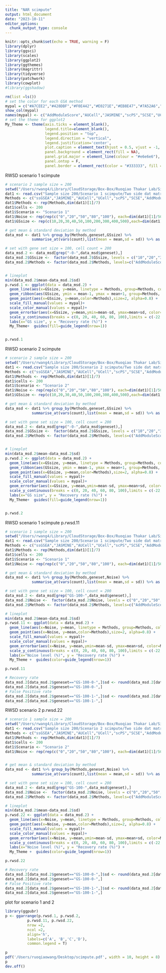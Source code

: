 ```yaml
---
title: "NAR scimpute"
output: html_document
date: "2023-10-11"
editor_options: 
  chunk_output_type: console
---
```


```r
knitr::opts_chunk$set(echo = TRUE, warning = F)
library(dplyr)
library(ggsci)
library(scales)
library(ggplot2)
library(ggthemes)
library(magrittr)
library(tidyverse)
library(patchwork)
library(cowplot)
#library(ggshadow)

rm(list =ls())
# set the color for each GSA method
mypal = c("#A7CEE2","#428DBF","#F0E442","#E0271E","#EB8E47","#7A52A6","#C1A9D2")
show_col(mypal)
names(mypal) <- c("AddModuleScore","AUCell","JASMINE","scPS","SCSE","UCell","ssGSEA")
# set the theme for ggplot2
My_Theme <- theme(axis.ticks = element_blank(),
                  legend.title=element_blank(),
                  legend.position = "top", 
                  legend.direction = "vertical", 
                  legend.justification='center',
                  plot.caption = element_text(hjust = 0.5, vjust = -1, size=14),
                  panel.background = element_rect(fill = NA),
                  panel.grid.major = element_line(colour = "#e6e6e6"),
                  panel.ontop = F,
                  panel.border = element_rect(color = "#333333", fill = NA, size = 1))

```
RWSD scenario 1 scimpute
```r
# scenario 2 sample size = 200
setwd("/Users/rwang4/Library/CloudStorage/Box-Box/Ruoqiao Thakar Lab/Single-cell Pathway Score (scPS)/Data & results/RWSD/")
dat1 <- read.csv("Sample size 200/Scenario 1 scimpute/Two side dat matrix 2.csv",header = T,row.names = 1)
Methods <- c("ssGSEA","JASMINE","AUCell","UCell","scPS","SCSE","AddModuleScore")
dat1$Methods <- rep(Methods,dim(dat1)[1]/7)
dat1$cells <- 200
dat1$Scenario <- "Scenario 1"
dat1$Noise <- rep(rep(c("0","20","50","80","100"), each=dim(dat1)[1]/50),10)
dat1$GSsize <- rep(c(10,20,30,40,50,100,200,300,400,500),each=dim(dat1)[1]/10)

# get mean & standard deviation by method
data_msd <- dat1 %>% group_by(Methods,geneset,GSsize) %>%
            summarise_at(vars(count),list(mean = mean,sd = sd)) %>% as.data.frame()

# set with gene set size = 100, cell count = 200
data_msd.2 <- data_msd[grep("-0-",data_msd$geneset),]
data_msd.2$GSsize <-  factor(data_msd.2$GSsize, levels = c("10","20","30","40","50","100","200","300","400","500"))
data_msd.2$Methods <- factor(data_msd.2$Methods, levels=c("AddModuleScore","AUCell","JASMINE","scPS","SCSE","UCell","ssGSEA"))


# lineplot
min(data_msd.2$mean-data_msd.2$sd)
p.rwsd.1 <- ggplot(data = data_msd.2) +
  geom_line(aes(x=GSsize, y=mean, linetype = Methods, group=Methods, color=Methods), size=1, alpha=0.8) +
  geom_ribbon(aes(GSsize, ymin = mean-1, ymax = mean+1, group=Methods, fill=Methods), alpha = 0.1) +
  geom_point(aes(x=GSsize, y=mean,color=Methods),size=2, alpha=0.8) +
  scale_fill_manual(values = mypal)+
  scale_color_manual(values = mypal)+
  geom_errorbar(aes(x=GSsize, y=mean,ymin=mean-sd, ymax=mean+sd, color=Methods), width=0.3, size=1, alpha=0.8, position=position_dodge(0.001))+
  scale_y_continuous(breaks = c(0, 20, 40, 60, 80, 100),limits = c(-22,120))+ 
  labs(x="GS size", y = "Recovery rate (%)") +
  My_Theme+  guides(fill=guide_legend(nrow=1)) 


p.rwsd.1
```


RWSD scenario 2 scimpute
```r
# scenario 2 sample size = 200
setwd("/Users/rwang4/Library/CloudStorage/Box-Box/Ruoqiao Thakar Lab/Single-cell Pathway Score (scPS)/Data & results/RWSD/")
dat1 <- read.csv("Sample size 200/Scenario 2 scimpute/Two side dat matrix 2.csv",header = T,row.names = 1)
Methods <- c("ssGSEA","JASMINE","AUCell","UCell","scPS","SCSE","AddModuleScore")
dat1$Methods <- rep(Methods,dim(dat1)[1]/7)
dat1$cells <- 200
dat1$Scenario <- "Scenario 2"
dat1$Noise <- rep(rep(c("0","20","50","80","100"), each=dim(dat1)[1]/50),10)
dat1$GSsize <- rep(c(10,20,30,40,50,100,200,300,400,500),each=dim(dat1)[1]/10)

# get mean & standard deviation by method
data_msd <- dat1 %>% group_by(Methods,geneset,GSsize) %>%
            summarise_at(vars(count),list(mean = mean,sd = sd)) %>% as.data.frame()

# set with gene set size = 100, cell count = 200
data_msd.2 <- data_msd[grep("-0-",data_msd$geneset),]
data_msd.2$GSsize <-  factor(data_msd.2$GSsize, levels = c("10","20","30","40","50","100","200","300","400","500"))
data_msd.2$Methods <- factor(data_msd.2$Methods, levels=c("AddModuleScore","AUCell","JASMINE","scPS","SCSE","UCell","ssGSEA"))


# lineplot
min(data_msd.2$mean-data_msd.2$sd)
p.rwsd.2 <- ggplot(data = data_msd.2) +
  geom_line(aes(x=GSsize, y=mean, linetype = Methods, group=Methods, color=Methods), size=1, alpha=0.8) +
  geom_ribbon(aes(GSsize, ymin = mean-1, ymax = mean+1, group=Methods, fill=Methods), alpha = 0.1) +
  geom_point(aes(x=GSsize, y=mean,color=Methods),size=2, alpha=0.8) +
  scale_fill_manual(values = mypal)+
  scale_color_manual(values = mypal)+
  geom_errorbar(aes(x=GSsize, y=mean,ymin=mean-sd, ymax=mean+sd, color=Methods), width=0.3, size=1, alpha=0.8, position=position_dodge(0.001))+
  scale_y_continuous(breaks = c(0, 20, 40, 60, 80, 100),limits = c(-22,120))+ 
  labs(x="GS size", y = "Recovery rate (%)") +
  My_Theme+  guides(fill=guide_legend(nrow=1)) 


p.rwsd.2
```


RWSD scenario 1  scimpute
p.rwsd.11
```r
# scenario 1 sample size = 200
setwd("/Users/rwang4/Library/CloudStorage/Box-Box/Ruoqiao Thakar Lab/Single-cell Pathway Score (scPS)/Data & results/RWSD")
dat1 <- read.csv("Sample size 200/Scenario 1 scimpute/Two side dat matrix 2.csv",header = T,row.names = 1)
Methods <- c("ssGSEA","JASMINE","AUCell","UCell","scPS","SCSE","AddModuleScore")
dat1$Methods <- rep(Methods,dim(dat1)[1]/7)
dat1$cells <- 200
dat1$Scenario <- "Scenario 1"
dat1$Noise <- rep(rep(c("0","20","50","80","100"), each=dim(dat1)[1]/50),10)

# get mean & standard deviation by method
data_msd <- dat1 %>% group_by(Methods,geneset,Noise) %>%
            summarise_at(vars(count),list(mean = mean,sd = sd)) %>% as.data.frame()

# set with gene set size = 100, cell count = 200
data_msd.2 <- data_msd[grep("GS-100-",data_msd$geneset),]
data_msd.2$Noise <-  factor(data_msd.2$Noise, levels = c("0","20","50","80","100"))
data_msd.2$Methods <- factor(data_msd.2$Methods, levels=c("AddModuleScore","AUCell","JASMINE","scPS","SCSE","UCell","ssGSEA"))

# lineplot
min(data_msd.2$mean-data_msd.2$sd)
p.rwsd.11 <- ggplot(data = data_msd.2) +
  geom_line(aes(x=Noise, y=mean, linetype = Methods, group=Methods, color=Methods), size=1, alpha=0.8) +
  geom_point(aes(x=Noise, y=mean,color=Methods),size=2, alpha=0.8) +
  scale_fill_manual(values = mypal)+
  scale_color_manual(values = mypal)+
  geom_errorbar(aes(x=Noise, y=mean,ymin=mean-sd, ymax=mean+sd, color=Methods), width=0.3, size=1, alpha=0.8, position=position_dodge(0.001))+
  scale_y_continuous(breaks = c(0, 20, 40, 60, 80, 100),limits = c(-22,120))+ 
  labs(x="Noise level (%)", y = "Recovery rate (%)") +
  My_Theme +  guides(color=guide_legend(nrow=1)) 

p.rwsd.11

# Recovery rate 
data_msd.2[data_msd.2$geneset=="GS-100-0-",]$sd <- round(data_msd.2[data_msd.2$geneset=="GS-100-0-",]$sd,2)
data_msd.2[data_msd.2$geneset=="GS-100-0-",]
# False Positive rate 
data_msd.2[data_msd.2$geneset=="GS-100-1-",]$sd <- round(data_msd.2[data_msd.2$geneset=="GS-100-1-",]$sd,2)
data_msd.2[data_msd.2$geneset=="GS-100-1-",]
```

RWSD scenario 2
p.rwsd.22
```r
# scenario 1 sample size = 200
setwd("/Users/rwang4/Library/CloudStorage/Box-Box/Ruoqiao Thakar Lab/Single-cell Pathway Score (scPS)/Data & results/RWSD")
dat1 <- read.csv("Sample size 200/Scenario 2 scimpute/Two side dat matrix 2.csv",header = T,row.names = 1)
Methods <- c("ssGSEA","JASMINE","AUCell","UCell","scPS","SCSE","AddModuleScore")
dat1$Methods <- rep(Methods,dim(dat1)[1]/7)
dat1$cells <- 200
dat1$Scenario <- "Scenario 2"
dat1$Noise <- rep(rep(c("0","20","50","80","100"), each=dim(dat1)[1]/50),10)


# get mean & standard deviation by method
data_msd <- dat1 %>% group_by(Methods,geneset,Noise) %>%
            summarise_at(vars(count),list(mean = mean,sd = sd)) %>% as.data.frame()

# set with gene set size = 100, cell count = 200
data_msd.2 <- data_msd[grep("GS-100-",data_msd$geneset),]
data_msd.2$Noise <-  factor(data_msd.2$Noise, levels = c("0","20","50","80","100"))
data_msd.2$Methods <- factor(data_msd.2$Methods, levels=c("AddModuleScore","AUCell","JASMINE","scPS","SCSE","UCell","ssGSEA"))

# lineplot
min(data_msd.2$mean-data_msd.2$sd)
p.rwsd.22 <- ggplot(data = data_msd.2) +
  geom_line(aes(x=Noise, y=mean, linetype = Methods, group=Methods, color=Methods), size=1, alpha=0.8) +
  geom_point(aes(x=Noise, y=mean,color=Methods),size=2, alpha=0.8) +
  scale_fill_manual(values = mypal)+
  scale_color_manual(values = mypal)+
  geom_errorbar(aes(x=Noise, y=mean,ymin=mean-sd, ymax=mean+sd, color=Methods), width=0.3, size=1, alpha=0.8, position=position_dodge(0.001))+
  scale_y_continuous(breaks = c(0, 20, 40, 60, 80, 100),limits = c(-22,120))+ 
  labs(x="Noise level (%)", y = "Recovery rate (%)") +
  My_Theme +  guides(color=guide_legend(nrow=1)) 

p.rwsd.22

# Recovery rate 
data_msd.2[data_msd.2$geneset=="GS-100-0-",]$sd <- round(data_msd.2[data_msd.2$geneset=="GS-100-0-",]$sd,2)
data_msd.2[data_msd.2$geneset=="GS-100-0-",]
# False Positive rate 
data_msd.2[data_msd.2$geneset=="GS-100-1-",]$sd <- round(data_msd.2[data_msd.2$geneset=="GS-100-1-",]$sd,2)
data_msd.2[data_msd.2$geneset=="GS-100-1-",]

```

plot for scenario 1 and 2
```r
library(ggpubr)
p <- ggarrange(p.rwsd.1, p.rwsd.2, 
          p.rwsd.11, p.rwsd.22,
          nrow =2,
          ncol =2,
          align='h', 
          labels=c('A', 'B','C','D'),
          common.legend = T)

p
pdf('/Users/ruoqiaowang/Desktop/scimpute.pdf', width = 10, height = 8)
p
dev.off()
```